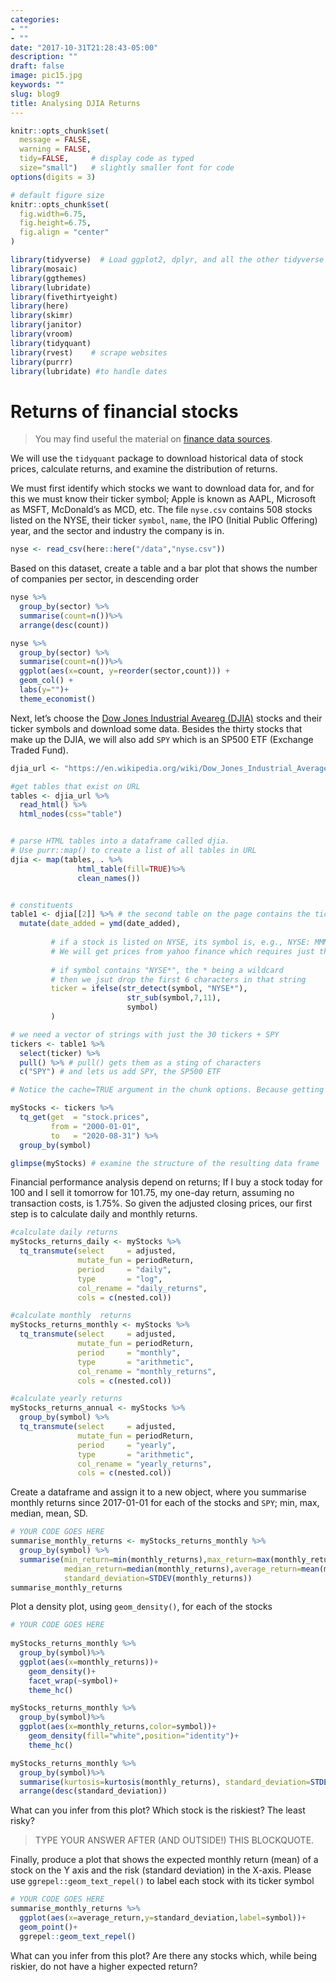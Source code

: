 ```yaml
---
categories:
- ""
- ""
date: "2017-10-31T21:28:43-05:00"
description: ""
draft: false
image: pic15.jpg
keywords: ""
slug: blog9
title: Analysing DJIA Returns
---
```


```r
knitr::opts_chunk$set(
  message = FALSE, 
  warning = FALSE, 
  tidy=FALSE,     # display code as typed
  size="small")   # slightly smaller font for code
options(digits = 3)

# default figure size
knitr::opts_chunk$set(
  fig.width=6.75, 
  fig.height=6.75,
  fig.align = "center"
)
```


```r
library(tidyverse)  # Load ggplot2, dplyr, and all the other tidyverse packages
library(mosaic)
library(ggthemes)
library(lubridate)
library(fivethirtyeight)
library(here)
library(skimr)
library(janitor)
library(vroom)
library(tidyquant)
library(rvest)    # scrape websites
library(purrr)  
library(lubridate) #to handle dates
```

# Returns of financial stocks


> You may find useful the material on [finance data sources](https://mfa2021.netlify.app/reference/finance_data/). 

We will use the `tidyquant` package to download historical data of stock prices, calculate returns, and examine the distribution of returns. 

We must first identify which stocks we want to download data for, and for this we must know their ticker symbol; Apple is known as AAPL, Microsoft as MSFT, McDonald's as MCD, etc. The file `nyse.csv` contains 508 stocks listed on the NYSE, their ticker `symbol`, `name`, the IPO  (Initial Public Offering) year, and the sector and industry the company is in.


```r
nyse <- read_csv(here::here("/data","nyse.csv"))

```

Based on this dataset, create a table and a bar plot that shows the number of companies per sector, in descending order

```r
nyse %>%
  group_by(sector) %>%
  summarise(count=n())%>%
  arrange(desc(count))

nyse %>%
  group_by(sector) %>%
  summarise(count=n())%>%
  ggplot(aes(x=count, y=reorder(sector,count))) +
  geom_col() +
  labs(y="")+
  theme_economist()

```

Next, let's choose the [Dow Jones Industrial Aveareg (DJIA)](https://en.wikipedia.org/wiki/Dow_Jones_Industrial_Average) stocks and their ticker symbols and download some data. Besides the thirty stocks that make up the DJIA, we will also add `SPY` which is an SP500 ETF (Exchange Traded Fund).


```r

djia_url <- "https://en.wikipedia.org/wiki/Dow_Jones_Industrial_Average"

#get tables that exist on URL
tables <- djia_url %>% 
  read_html() %>% 
  html_nodes(css="table")


# parse HTML tables into a dataframe called djia. 
# Use purr::map() to create a list of all tables in URL
djia <- map(tables, . %>% 
               html_table(fill=TRUE)%>% 
               clean_names())


# constituents
table1 <- djia[[2]] %>% # the second table on the page contains the ticker symbols
  mutate(date_added = ymd(date_added),
         
         # if a stock is listed on NYSE, its symbol is, e.g., NYSE: MMM
         # We will get prices from yahoo finance which requires just the ticker
         
         # if symbol contains "NYSE*", the * being a wildcard
         # then we jsut drop the first 6 characters in that string
         ticker = ifelse(str_detect(symbol, "NYSE*"),
                          str_sub(symbol,7,11),
                          symbol)
         )

# we need a vector of strings with just the 30 tickers + SPY
tickers <- table1 %>% 
  select(ticker) %>% 
  pull() %>% # pull() gets them as a sting of characters
  c("SPY") # and lets us add SPY, the SP500 ETF

```




```r
# Notice the cache=TRUE argument in the chunk options. Because getting data is time consuming, # cache=TRUE means that once it downloads data, the chunk will not run again next time you knit your Rmd

myStocks <- tickers %>% 
  tq_get(get  = "stock.prices",
         from = "2000-01-01",
         to   = "2020-08-31") %>%
  group_by(symbol) 

glimpse(myStocks) # examine the structure of the resulting data frame
```

Financial performance analysis depend on returns; If I buy a stock today for 100 and I sell it tomorrow for 101.75, my one-day return, assuming no transaction costs, is 1.75%. So given the adjusted closing prices, our first step is to calculate daily and monthly returns.


```r
#calculate daily returns
myStocks_returns_daily <- myStocks %>%
  tq_transmute(select     = adjusted, 
               mutate_fun = periodReturn, 
               period     = "daily", 
               type       = "log",
               col_rename = "daily_returns",
               cols = c(nested.col))  

#calculate monthly  returns
myStocks_returns_monthly <- myStocks %>%
  tq_transmute(select     = adjusted, 
               mutate_fun = periodReturn, 
               period     = "monthly", 
               type       = "arithmetic",
               col_rename = "monthly_returns",
               cols = c(nested.col)) 

#calculate yearly returns
myStocks_returns_annual <- myStocks %>%
  group_by(symbol) %>%
  tq_transmute(select     = adjusted, 
               mutate_fun = periodReturn, 
               period     = "yearly", 
               type       = "arithmetic",
               col_rename = "yearly_returns",
               cols = c(nested.col))
```

Create a dataframe and assign it to a new object, where you summarise monthly returns since 2017-01-01 for each of the stocks and `SPY`; min, max, median, mean, SD.

```r
# YOUR CODE GOES HERE
summarise_monthly_returns <- myStocks_returns_monthly %>%
  group_by(symbol) %>%
  summarise(min_return=min(monthly_returns),max_return=max(monthly_returns),
            median_return=median(monthly_returns),average_return=mean(monthly_returns),
            standard_deviation=STDEV(monthly_returns))
summarise_monthly_returns

```


Plot a density plot, using `geom_density()`, for each of the stocks
```r
# YOUR CODE GOES HERE
  
myStocks_returns_monthly %>%
  group_by(symbol)%>%
  ggplot(aes(x=monthly_returns))+
    geom_density()+
    facet_wrap(~symbol)+
    theme_hc()

myStocks_returns_monthly %>%
  group_by(symbol)%>%
  ggplot(aes(x=monthly_returns,color=symbol))+
    geom_density(fill="white",position="identity")+
    theme_hc()

myStocks_returns_monthly %>%
  group_by(symbol)%>%
  summarise(kurtosis=kurtosis(monthly_returns), standard_deviation=STDEV(monthly_returns))%>%
  arrange(desc(standard_deviation))
```

What can you infer from this plot? Which stock is the riskiest? The least risky? 

> TYPE YOUR ANSWER AFTER (AND OUTSIDE!) THIS BLOCKQUOTE.

Finally, produce a plot that shows the expected monthly return (mean) of a stock on the Y axis and the risk (standard deviation) in the X-axis. Please use `ggrepel::geom_text_repel()` to label each stock with its ticker symbol

```r
# YOUR CODE GOES HERE
summarise_monthly_returns %>%
  ggplot(aes(x=average_return,y=standard_deviation,label=symbol))+
  geom_point()+
  ggrepel::geom_text_repel()


```

What can you infer from this plot? Are there any stocks which, while being riskier, do not have a higher expected return?
